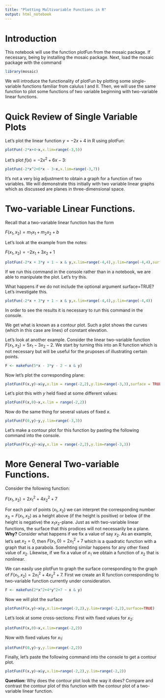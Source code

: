 ```yaml
---
title: "Plotting Multivariable Functions in R"
output: html_notebook
---
```


# Introduction

This notebook will use the function plotFun from the mosaic package. If necessary, being by installing the mosaic package. Next, load the mosaic package with the command
```r
library(mosaic)
```

We will introduce the functionality of plotFun by plotting some single-variable functions familiar from calulus I and II. Then, we will use the same function to plot some functions of two variable beginning with two-variable linear functions. 

# Quick Review of Single Variable Plots

Let's plot the linear function $y=-2x + 4$ in R using plotFun:
```r
plotFun(-2*x+4~x,x.lim=range(-3,5))
```

Let's plot $f(x) = -2x^2 + 6x - 3$:
```r
plotFun(-2*x^2+6*x - 3~x,x.lim=range(-3,7))
```

It's not a very big adjustment to obtain a graph for a function of two variables. We will demonstrate this initially with two variable linear graphs which as discussed are planes in three-dimensional space. 

# Two-variable Linear Functions. 

Recall that a two-variable linear function has the form

$F(x_{1},x_{2}) = m_{1}x_{1} + m_{2}x_{2} + b$

Let's look at the example from the notes:

$F(x_{1},x_{2}) = -2x_{1} + 3x_{2} + 1$

```r
plotFun(-2*x + 3*y + 1 ~ x & y,x.lim=range(-4,4),y.lim=range(-4,4),surface = TRUE)
```

If we run this command in the console rather than in a notebook, we are able to manipulate the plot. Let's try this. 

What happens if we do not include the optional argument surface=TRUE? Let's investigate this.
```r
plotFun(-2*x + 3*y + 1 ~ x & y,x.lim=range(-4,4),y.lim=range(-4,4))
```

In order to see the results it is necessary to run this command in the console. 

We get what is known as a contour plot. Such a plot shows the curves (which in this case are lines) of constant elevation. 

Let's look at another example. Consider the linear two-variable function $F(x_{1},x_{2}) = 5x_{1} - 3x_{2} - 2$. We start by turning this into an R function which is not necessary but will be useful for the pruposes of illustrating certain points. 
```r
F <- makeFun(5*x - 3*y - 2 ~ x & y)
```

Now let's plot the corresponding plane:
```r
plotFun(F(x,y)~x&y,x.lim = range(-2,2),y.lim=range(-3,3),surface = TRUE)
```

Let's plot this with $y$ held fixed at some different values:
```r
plotFun(F(x,0)~x,x.lim = range(-2,2))
```

Now do the same thing for several values of fixed $x$.
```r
plotFun(F(0,y)~y,y.lim=range(-3,3))
```


Let's make a contour plot for this function by pasting the following command into the console. 
```r
plotFun(F(x,y)~x&y,x.lim = range(-2,2),y.lim=range(-3,3))
```

# More General Two-variable Functions. 

Consider the following function:

$F(x_{1},x_{2}) = 2x_{1}^2 + 4x_{2}^{2} + 7$

For each pair of points $(x_{1},x_{2})$ we can interpret the corresponding number $x_{3}=F(x_{1},x_{2})$ as a height above (if the height is positive) or below (if the height is negative) the $x_{1}x_{2}$-plane. Just as with two-variable linear functions, the surface that this prodices will not necessarily be a plane. **Why?** Consider what happens if we fix a value of say $x_{2}$. As an example, let's set $x_{2}=0$, then $F(x_{1},0)=2x_{1}^{2}+7$ which is a quadratic function with a graph that is a parabola. Somehting similar happens for any other fixed value of $x_{2}$. Likewise, if we fix a value of $x_{1}$ we obtain a function of $x_{2}$ that is nonlinear. 

We can easily use plotFun to graph the surface corresponding to the graph of $F(x_{1},x_{2}) = 2x_{1}^2 + 4x_{2}^{2} + 7$. First we create an R function corresponding to two-variable function currently under consideration.  
```r
F <- makeFun(2*x^2+4*y^2+7 ~ x & y)
```

Now we will plot the surface
```r
plotFun(F(x,y)~x&y,x.lim=range(-2,2),y.lim=range(-2,2),surface=TRUE)
```

Let's look at some cross-sections:
First with fixed values for $x_{2}$:
```r
plotFun(F(x,0)~x,x.lim=range(-2,2))
```

Now with fixed values for $x_{1}$:
```r
plotFun(F(0,y)~y,y.lim=range(-2,2))
```


Finally, let's paste the following command into the console to get a contour plot. 
```r
plotFun(F(x,y)~x&y,x.lim=range(-2,2),y.lim=range(-2,2))
```

**Question:** Why does the contour plot look the way it does? Compare and contrast the contour plot of this function with the contour plot of a two-variable linear function. 